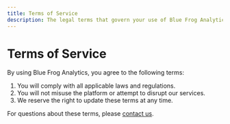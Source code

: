 ```yaml
---
title: Terms of Service
description: The legal terms that govern your use of Blue Frog Analytics.
---
```


<div class="carbon-container">

# Terms of Service

By using Blue Frog Analytics, you agree to the following terms:

1. You will comply with all applicable laws and regulations.
2. You will not misuse the platform or attempt to disrupt our services.
3. We reserve the right to update these terms at any time.

For questions about these terms, please [contact us](/community/contact/).
</div>

